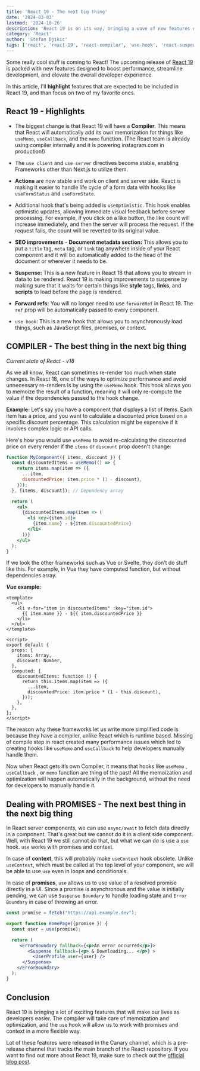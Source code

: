 ```yaml
---
title: 'React 19 - The next big thing'
date: '2024-03-03'
lastmod: '2024-10-26'
description: 'React 19 is on its way, bringing a wave of new features designed to enhance performance, simplify development, and improve the overall developer experience.'
category: 'React'
author: 'Stefan Djikic'
tags: ['react', 'react-19', 'react-compiler', 'use-hook', 'react-suspense']
---
```


Some really cool stuff is coming to React!
The upcoming release of <a href="https://react.dev/blog/2024/02/15/react-labs-what-we-have-been-working-on-february-2024" target="_blank" rel="noopener">React 19</a> is packed with new features designed to boost performance, streamline development, and elevate the overall developer experience. 

In this article, I'll **highlight** features that are expected to be included in React 19, and than focus on two of my favorite ones.

## React 19 - Highlights

- The biggest change is that React 19 will have a **Compiler**. This means that React will automatically add its own memorization for things like `useMemo`, `useCallback`, and the `memo` function. 
(The React team is already using compiler internally and it is powering instagram.com in production!)

- The `use client` and `use server` directives become stable, enabling Frameworks other than Next.js to utilize them.

- **Actions** are now stable and work on client and server side. React is making it easier to handle life cycle of a form data with hooks like `useFormStatus` and `useFormState`.

- Additional hook that's being added is `useOptimistic`. This hook enables optimistic updates, allowing immediate visual feedback before server processing.
For example, if you click on a like button, the like count will increase immediately, and then the server will process the request. If the request fails, the count will be reverted to its original value.

- **SEO improvements** - **Document metadata section:** This allows you to put a `title` tag, `meta` tag, or `link` tag anywhere inside of your React component and it will be automatically added to the head of the document or wherever it needs to be.

- **Suspense:** This is a new feature in React 18 that allows you to stream in data to be rendered. React 19 is making improvements to suspense by making sure that it waits for certain things like **style** tags, **links**, and **scripts** to load before the page is rendered.

- **Forward refs:** You will no longer need to use `forwardRef` in React 19. The `ref` prop will be automatically passed to every component.

- `use hook`: This is a new hook that allows you to asynchronously load things, such as JavaScript files, promises, or context.


## COMPILER - The best thing in the next big thing

*Current state of React - v18*

As we all know, React can sometimes re-render too much when state changes. In React 18, one of the ways to optimize performance and avoid unnecessary re-renders is by using the `useMemo` hook. 
This hook allows you to memoize the result of a function, meaning it will only re-compute the value if the dependencies passed to the hook change.

**Example:** 
Let's say you have a component that displays a list of items. Each item has a price, and you want to calculate a discounted price based on a specific discount percentage. 
This calculation might be expensive if it involves complex logic or API calls.

Here's how you would use `useMemo` to avoid re-calculating the discounted price on every render if the `items` or `discount` prop doesn't change:

```jsx
function MyComponent({ items, discount }) {
  const discountedItems = useMemo(() => {
    return items.map(item => ({
      ...item,
      discountedPrice: item.price * (1 - discount),
    }));
  }, [items, discount]); // Dependency array

  return (
    <ul>
      {discountedItems.map(item => (
        <li key={item.id}>
          {item.name} - ${item.discountedPrice}
        </li>
      ))}
    </ul>
  );
}
```

If we look the other frameworks such as Vue or Svelte, they don’t do stuff like this. 
For example, in Vue they have computed function, but without dependencies array.

***Vue* example:**
```vue
<template>
  <ul>
    <li v-for="item in discountedItems" :key="item.id">
      {{ item.name }} - ${{ item.discountedPrice }}
    </li>
  </ul>
</template>

<script>
export default {
  props: {
    items: Array,
    discount: Number,
  },
  computed: {
    discountedItems: function () {
      return this.items.map(item => ({
        ...item,
        discountedPrice: item.price * (1 - this.discount),
      }));
    },
  },
};
</script>

```

The reason why these frameworks let us write more simplified code is because they have a compiler, unlike React which is runtime based.
Missing of compile step in react created many performance issues which led to creating hooks like `useMemo` and `useCallback` to help developers manually handle them.

Now when React gets it’s own Compiler, it means that hooks like `useMemo` ,  `useCallback` , or `memo` function are thing of the past! 
All the memoization and optimization will happen automatically in the background, without the need for developers to manually handle it.

## Dealing with PROMISES - The next best thing in the next big thing

In React server components, we can use `async/await` to fetch data directly in a component. That's great but we cannot do it in a client side component.
Well, with React 19 we still cannot do that, but what we can do is use a `use` hook. `use` works with promises and context.

In case of **context**, this will probably make `useContext` hook obsolete. Unlike `useContext`, which  must be called at the top level of your component, we will be able to use `use` even in loops and conditionals.

In case of **promises**, `use` allows us to use value of a resolved promise directly in a UI. 
Since a promise is asynchronous and the value is initially pending, we can use `Suspense Boundary` to handle loading state and `Error Boundary` in case of throwing an error.

```jsx
const promise = fetch("https://api.example.dev");

export function HomePage({promise }) {
  const user = use(promise);

  return (
     <ErrorBoundary fallback={<p>An error occurred</p>}>
        <Suspense fallback={<p> & Downloading... </p>} >
          <UserProfile user={user} />
      </Suspense>
    </ErrorBoundary>  
  );
}
```

## Conclusion

React 19 is bringing a lot of exciting features that will make our lives as developers easier.
The compiler will take care of memoization and optimization, and the `use` hook will allow us to work with promises and context in a more flexible way.

<Card emoji="💡">
  <p>
  Lot of these features were released in the Canary channel, which is a pre-release channel that tracks the main branch of the React repository.
  If you want to find out more about React 19, make sure to check out the <a href="https://react.dev/blog/2024/02/15/react-labs-what-we-have-been-working-on-february-2024" target="_blank" rel="noopener">official blog post</a>.
  </p>
</Card>
